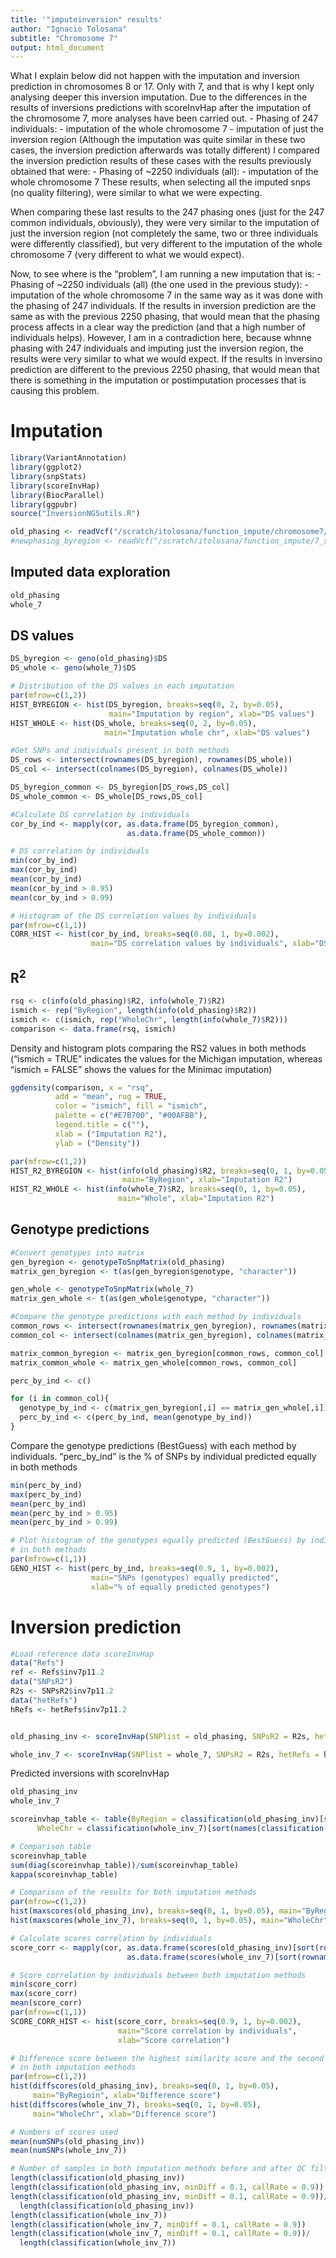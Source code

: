 ```yaml
---
title: '"imputeinversion" results'
author: "Ignacio Tolosana"
subtitle: "Chromosome 7"
output: html_document
---
```


What I explain below did not happen with the imputation and inversion prediction in chromosomes 8 or 17. Only with 7, and that is why I kept only analysing deeper this inversion imputation.
Due to the differences in the results of inversions predictions with scoreInvHap after the imputation of the chromosome 7, more analyses have been carried out.
- Phasing of 247 individuals:
  - imputation of the whole chromosome 7
  - imputation of just the inversion region
(Although the imputation was quite similar in these two cases, the inversion prediction afterwards was totally different)
I compared the inversion prediction results of these cases with the results previously obtained that were:
- Phasing of ~2250 individuals (all):
  - imputation of the whole chromosome 7
These results, when selecting all the imputed snps (no quality filtering), were similar to what we were expecting.

When comparing these last results to the 247 phasing ones (just for the 247 common individuals, obviously), they were very similar to the imputation of just the inversion region (not completely the same, two or three individuals were differently classified), but very different to the imputation of the whole chromosome 7 (very different to what we would expect).

Now, to see where is the "problem", I am running a new imputation that is:
- Phasing of ~2250 individuals (all) (the one used in the previous study):
  - imputation of the whole chromosome 7 in the same way as it was done with the phasing of 247 individuals.
If the results in inversion prediction are the same as with the previous 2250 phasing, that would mean that the phasing process affects in a clear way the prediction (and that a high number of individuals helps). However, I am in a contradiction here, because whnne phasing with 247 individuals and imputing just the inversion region, the results were very similar to what we would expect.
If the results in inversino prediction are different to the previous 2250 phasing, that would mean that there is something in the imputation or postimputation processes that is causing this problem.




# Imputation

```r
library(VariantAnnotation)
library(ggplot2)
library(snpStats)
library(scoreInvHap)
library(BiocParallel)
library(ggpubr)
source("InversionNGSutils.R")

old_phasing <- readVcf("/scratch/itolosana/function_impute/chromosome7/7_wholechr_from_previous_phased_data_final.vcf.gz", "hg19")
#newphasing_byregion <- readVcf("/scratch/itolosana/function_impute/7_subset_imputed_byregion_final.vcf.gz", "hg19")
```

## Imputed data exploration
```r
old_phasing
whole_7
```


## DS values
```r
DS_byregion <- geno(old_phasing)$DS
DS_whole <- geno(whole_7)$DS
```

```r
# Distribution of the DS values in each imputation
par(mfrow=c(1,2))
HIST_BYREGION <- hist(DS_byregion, breaks=seq(0, 2, by=0.05), 
                      main="Imputation by region", xlab="DS values")
HIST_WHOLE <- hist(DS_whole, breaks=seq(0, 2, by=0.05), 
                     main="Imputation whole chr", xlab="DS values")
```


```r
#Get SNPs and individuals present in both methods
DS_rows <- intersect(rownames(DS_byregion), rownames(DS_whole))
DS_col <- intersect(colnames(DS_byregion), colnames(DS_whole))

DS_byregion_common <- DS_byregion[DS_rows,DS_col]
DS_whole_common <- DS_whole[DS_rows,DS_col]

#Calculate DS correlation by individuals
cor_by_ind <- mapply(cor, as.data.frame(DS_byregion_common),
                          as.data.frame(DS_whole_common))

```

```r
# DS correlation by individuals
min(cor_by_ind)
max(cor_by_ind)
mean(cor_by_ind)
mean(cor_by_ind > 0.95)
mean(cor_by_ind > 0.99)
```


```r
# Histogram of the DS correlation values by individuals
par(mfrow=c(1,1))
CORR_HIST <- hist(cor_by_ind, breaks=seq(0.88, 1, by=0.002), 
                  main="DS correlation values by individuals", xlab="DS correlation")
```



## R^2^
```r
rsq <- c(info(old_phasing)$R2, info(whole_7)$R2)
ismich <- rep("ByRegion", length(info(old_phasing)$R2))
ismich <- c(ismich, rep("WholeChr", length(info(whole_7)$R2)))
comparison <- data.frame(rsq, ismich)
```


Density and histogram plots comparing the RS2 values in both methods ("ismich = TRUE" indicates the values for the Michigan imputation, whereas "ismich = FALSE" shows the values for the Minimac imputation)
```r
ggdensity(comparison, x = "rsq",
          add = "mean", rug = TRUE,
          color = "ismich", fill = "ismich",
          palette = c("#E7B700", "#00AFBB"),
          legend.title = c(""), 
          xlab = ("Imputation R2"),
          ylab = ("Density"))

par(mfrow=c(1,2))
HIST_R2_BYREGION <- hist(info(old_phasing)$R2, breaks=seq(0, 1, by=0.05), 
                         main="ByRegion", xlab="Imputation R2")
HIST_R2_WHOLE <- hist(info(whole_7)$R2, breaks=seq(0, 1, by=0.05), 
                        main="Whole", xlab="Imputation R2")
```


## Genotype predictions


```r
#Convert genotypes into matrix
gen_byregion <- genotypeToSnpMatrix(old_phasing)
matrix_gen_byregion <- t(as(gen_byregion$genotype, "character"))

gen_whole <- genotypeToSnpMatrix(whole_7)
matrix_gen_whole <- t(as(gen_whole$genotype, "character"))

#Compare the genotype predictions with each method by individuals
common_rows <- intersect(rownames(matrix_gen_byregion), rownames(matrix_gen_whole))
common_col <- intersect(colnames(matrix_gen_byregion), colnames(matrix_gen_whole))

matrix_common_byregion <- matrix_gen_byregion[common_rows, common_col]
matrix_common_whole <- matrix_gen_whole[common_rows, common_col]

perc_by_ind <- c()

for (i in common_col){
  genotype_by_ind <- c(matrix_gen_byregion[,i] == matrix_gen_whole[,i])
  perc_by_ind <- c(perc_by_ind, mean(genotype_by_ind))
}
```

Compare the genotype predictions (BestGuess) with each method by individuals. "perc_by_ind" is the % of SNPs by individual predicted equally in both methods
```r
min(perc_by_ind)
max(perc_by_ind)
mean(perc_by_ind)
mean(perc_by_ind > 0.95)
mean(perc_by_ind > 0.99)
```


```r
# Plot histogram of the genotypes equally predicted (BestGuess) by individuals 
# in both methods
par(mfrow=c(1,1))
GENO_HIST <- hist(perc_by_ind, breaks=seq(0.9, 1, by=0.002), 
                  main="SNPs (genotypes) equally predicted", 
                  xlab="% of equally predicted genotypes")
```



# Inversion prediction

```r
#Load reference data scoreInvHap
data("Refs")
ref <- Refs$inv7p11.2
data("SNPsR2")
R2s <- SNPsR2$inv7p11.2
data("hetRefs")
hRefs <- hetRefs$inv7p11.2


old_phasing_inv <- scoreInvHap(SNPlist = old_phasing, SNPsR2 = R2s, hetRefs = hRefs, Refs = ref, imputed = TRUE, verbose = TRUE, BPPARAM = MulticoreParam(10))

whole_inv_7 <- scoreInvHap(SNPlist = whole_7, SNPsR2 = R2s, hetRefs = hRefs, Refs = ref, imputed = TRUE, verbose = TRUE, BPPARAM = MulticoreParam(10))
```

Predicted inversions with scoreInvHap
```r
old_phasing_inv
whole_inv_7
```

```r
scoreinvhap_table <- table(ByRegion = classification(old_phasing_inv)[sort(names(classification(old_phasing_inv)))], 
      WholeChr = classification(whole_inv_7)[sort(names(classification(whole_inv_7)))])
```

```r
# Comparison table
scoreinvhap_table
sum(diag(scoreinvhap_table))/sum(scoreinvhap_table)
kappa(scoreinvhap_table)
```


```r
# Comparison of the results for both imputation methods
par(mfrow=c(1,2))
hist(maxscores(old_phasing_inv), breaks=seq(0, 1, by=0.05), main="ByRegion", xlab="Maxscores")
hist(maxscores(whole_inv_7), breaks=seq(0, 1, by=0.05), main="WholeChr", xlab="Maxscores")
```

```r
# Calculate scores correlation by individuals
score_corr <- mapply(cor, as.data.frame(scores(old_phasing_inv)[sort(rownames(scores(old_phasing_inv))),]),
                          as.data.frame(scores(whole_inv_7)[sort(rownames(scores(whole_inv_7))),]))
```

```r
# Score correlation by individuals between both imputation methods
min(score_corr)
max(score_corr)
mean(score_corr)
par(mfrow=c(1,1))
SCORE_CORR_HIST <- hist(score_corr, breaks=seq(0.9, 1, by=0.002), 
                        main="Score correlation by individuals", 
                        xlab="Score correlation")
```

```r
# Difference score between the highest similarity score and the second highest, 
# in both imputation methods
par(mfrow=c(1,2))
hist(diffscores(old_phasing_inv), breaks=seq(0, 1, by=0.05), 
     main="ByRegioin", xlab="Difference score")
hist(diffscores(whole_inv_7), breaks=seq(0, 1, by=0.05), 
     main="WholeChr", xlab="Difference score")
```


```r
# Numbers of scores used
mean(numSNPs(old_phasing_inv))
mean(numSNPs(whole_inv_7))
```

```r
# Number of samples in both imputation methods before and after QC filtering
length(classification(old_phasing_inv))
length(classification(old_phasing_inv, minDiff = 0.1, callRate = 0.9))
length(classification(old_phasing_inv, minDiff = 0.1, callRate = 0.9))/
  length(classification(old_phasing_inv))
length(classification(whole_inv_7))
length(classification(whole_inv_7, minDiff = 0.1, callRate = 0.9))
length(classification(whole_inv_7, minDiff = 0.1, callRate = 0.9))/
  length(classification(whole_inv_7))
```


